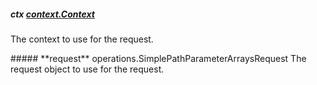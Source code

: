 
##### **ctx** [context.Context](https://pkg.go.dev/context#Context)
The context to use for the request.

<Collapsible>
    ##### **request** operations.SimplePathParameterArraysRequest
    The request object to use for the request.
    <Collapsible.Break/>
    <SimplePathParameterArraysRequest/>
</Collapsible>

